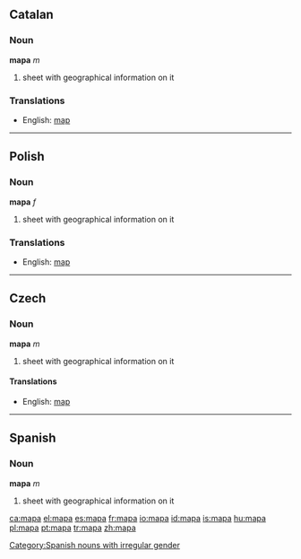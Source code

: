 ==Catalan==
===Noun===
'''mapa''' ''m''

#sheet with geographical information on it

===Translations===
*English: [[map]]

----
==Polish==
===Noun===
'''mapa''' ''f''

#sheet with geographical information on it

===Translations===
*English: [[map]]

----
==Czech==
===Noun===
'''mapa''' ''m''

#sheet with geographical information on it
====Translations====
*English: [[map]]
----
==Spanish==
===Noun===
'''mapa''' ''m''

#sheet with geographical information on it





[[Category:Spanish nouns with irregular gender]]

[[ca:mapa]]
[[el:mapa]]
[[es:mapa]]
[[fr:mapa]]
[[io:mapa]]
[[id:mapa]]
[[is:mapa]]
[[hu:mapa]]
[[pl:mapa]]
[[pt:mapa]]
[[tr:mapa]]
[[zh:mapa]]